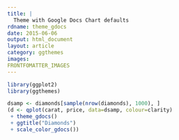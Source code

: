---
title: |
  Theme with Google Docs Chart defaults
rdname: theme_gdocs
date: 2015-06-06
output: html_document
layout: article
category: ggthemes
images:
FRONTFOMATTER_IMAGES
---

```{r, echo = FALSE, message = FALSE}
library(ggplot2)
library(ggthemes)
```

```{r theme_gdocs, cache = TRUE}
dsamp <- diamonds[sample(nrow(diamonds), 1000), ]
(d <- qplot(carat, price, data=dsamp, colour=clarity)
 + theme_gdocs()
 + ggtitle("Diamonds")
 + scale_color_gdocs())



```